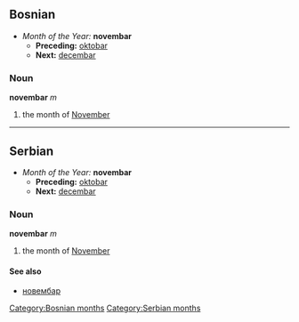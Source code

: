 ==Bosnian==
*''Month of the Year:'' '''novembar'''
**'''Preceding:''' [[oktobar]]
**'''Next:''' [[decembar]]
===Noun===
'''novembar''' ''m''
#the month of [[November]]
[[Category:Bosnian months]]
----

==Serbian==
*''Month of the Year:'' '''novembar'''
**'''Preceding:''' [[oktobar]]
**'''Next:''' [[decembar]]
===Noun===
'''novembar''' ''m''
#the month of [[November]]
====See also====
*[[новембар]]
[[Category:Serbian months]]
